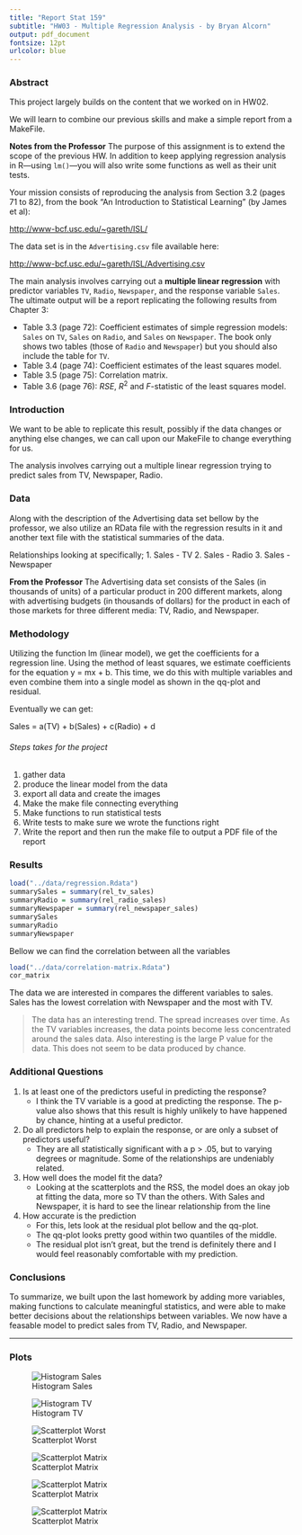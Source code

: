```yaml
---
title: "Report Stat 159"
subtitle: "HW03 - Multiple Regression Analysis - by Bryan Alcorn"
output: pdf_document
fontsize: 12pt
urlcolor: blue
---
```


### Abstract

This project largely builds on the content that we worked on in HW02.

We will learn to combine our previous skills and make a simple report from a MakeFile.

**Notes from the Professor**
The purpose of this assignment is to extend the scope of the previous HW.
In addition to keep applying regression analysis in R---using `lm()`---you
will also write some functions as well as their unit tests.

Your mission consists of reproducing the analysis from Section 3.2
(pages 71 to 82), from the book "An Introduction to Statistical Learning"
(by James et al):

[http://www-bcf.usc.edu/~gareth/ISL/](http://www-bcf.usc.edu/~gareth/ISL/)

The data set is in the `Advertising.csv` file available here:

[http://www-bcf.usc.edu/~gareth/ISL/Advertising.csv](http://www-bcf.usc.edu/~gareth/ISL/Advertising.csv)

The main analysis involves carrying out a __multiple linear regression__ with
predictor variables `TV`, `Radio`, `Newspaper`, and the response variable
`Sales`. The ultimate output will be a report replicating the following
results from Chapter 3:

- Table 3.3 (page 72): Coefficient estimates of simple regression models:
`Sales` on `TV`, `Sales` on `Radio`, and `Sales` on `Newspaper`. The book only
shows two tables (those of `Radio` and `Newspaper`) but you should also
include the table for `TV`.
- Table 3.4 (page 74): Coefficient estimates of the least squares model.
- Table 3.5 (page 75): Correlation matrix.
- Table 3.6 (page 76): $RSE$, $R^2$ and $F$-statistic of the least squares model.


### Introduction

We want to be able to replicate this result, possibly if the data changes or anything else changes, we can call upon our MakeFile to change everything for us.

The analysis involves carrying out a multiple linear regression trying to predict sales from TV, Newspaper, Radio.

### Data

Along with the description of the Advertising data set bellow by the professor, we also utilize an RData file with the regression results in it and another text file with the statistical summaries of the data.

Relationships looking at specifically;
1. Sales - TV
2. Sales - Radio
3. Sales - Newspaper


**From the Professor**
The Advertising data set consists of the Sales (in thousands of units) of a particular product in 200 different markets, along with advertising budgets (in thousands of dollars) for the product in each of those markets for three different media: TV, Radio, and Newspaper.

### Methodology

Utilizing the function lm (linear model), we get the coefficients for a regression line. Using the method of least squares, we estimate coefficients for the equation y = mx + b. This time, we do this with multiple variables and even combine them into a single model as shown in the qq-plot and residual.

Eventually we can get:

Sales = a(TV) + b(Sales) + c(Radio) + d

###### Steps takes for the project
   1. gather data
   2. produce the linear model from the data
   3. export all data and create the images
   4. Make the make file connecting everything
   5. Make functions to run statistical tests
   6. Write tests to make sure we wrote the functions right
   7. Write the report and then run the make file to output a PDF file of the report

### Results

```r
load("../data/regression.Rdata")
summarySales = summary(rel_tv_sales)
summaryRadio = summary(rel_radio_sales)
summaryNewspaper = summary(rel_newspaper_sales)
summarySales
summaryRadio
summaryNewspaper
```

Bellow we can find the correlation between all the variables

```r
load("../data/correlation-matrix.Rdata")
cor_matrix
```

The data we are interested in compares the different variables to sales. Sales has the lowest correlation with Newspaper and the most with TV.



> The data has an interesting trend. The spread increases over time. As the TV variables increases, the data points become less concentrated around the sales data. Also interesting is the large P value for the data. This does not seem to be data produced by chance.


### Additional Questions

1. Is at least one of the predictors useful in predicting the response?
    * I think the TV variable is a good at predicting the response. The p-value also shows that this result is highly unlikely to have happened by chance, hinting at a useful predictor.
2. Do all predictors help to explain the response, or are only a subset of predictors useful?
     * They are all statistically significant with a p > .05, but to varying degrees or magnitude. Some of the relationships are undeniably related.
3. How well does the model fit the data?
     * Looking at the scatterplots and the RSS, the model does an okay job at fitting the data, more so TV than the others. With Sales and Newspaper, it is hard to see the linear relationship from the line  
4. How accurate is the prediction
     * For this, lets look at the residual plot bellow and the qq-plot.
     * The qq-plot looks pretty good within two quantiles of the middle.
     * The residual plot isn't great, but the trend is definitely there and I would feel reasonably comfortable with my prediction.

### Conclusions


To summarize, we built upon the last homework by adding more variables, making functions to calculate meaningful statistics, and were able to make better decisions about the relationships between variables. We now have a feasable model to predict sales from TV, Radio, and Newspaper.


--- 

### Plots



![Histogram Sales](../images/histogram-sales.png)


![Histogram TV](../images/histogram-tv.png)


![Scatterplot Worst](../images/scatterplot-newspaper-sales.png)


![Scatterplot Matrix](../images/scatterplot-matrix.png)


![Scatterplot Matrix](../images/residual-plot.png)


![Scatterplot Matrix](../images/normal-qq-plot.png)
